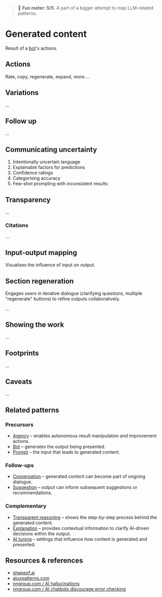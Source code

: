 
<Meta of={LLMOutputStories} />

> 🙂 **Fun meter: 5/5**. A part of a bigger attempt to map LLM-related patterns.

# Generated content

Result of a [bot](../?path=/docs/patterns-intelligence-bot--docs)'s actions.

## Actions

Rate, copy, regenerate, expand, more....

## Variations

...

## Follow up

...

## Communicating uncertainty

1. Intentionally uncertain language
2. Explainable factors for predictions
3. Confidence ratings
4. Categorising accuracy
5. Few-shot prompting with inconsistent results

<Story of={LLMOutputStories.Confidence} />

## Transparency

...

### Citations

...

## Input-output mapping

Visualises the influence of input on output.

<Story of={LLMOutputStories.InputOutputMapping} />


## Section regeneration

Engages users in iterative dialogue (clarifying questions, multiple "regenerate" buttons) to refine outputs collaboratively.

...

## Showing the work

...

## Footprints

...

## Caveats

...

## Related patterns

### Precursors

- [Agency](../?path=/docs/foundations-agency--docs) – enables autonomous result manipulation and improvement actions.
- [Bot](../?path=/docs/patterns-intelligence-bot--docs) – generates the output being presented.
- [Prompt](../?path=/docs/patterns-intelligence-prompt--docs) – the input that leads to generated content.

### Follow-ups

- [Conversation](../?path=/docs/patterns-content-conversation--docs) – generated content can become part of ongoing dialogue.
- [Suggestion](../?path=/docs/patterns-intelligence-suggestion--docs) – output can inform subsequent suggestions or recommendations.

### Complementary

- [Transparent reasoning](../?path=/docs/patterns-communication-transparent-reasonining--docs) – shows the step-by-step process behind the generated content.
- [Explanation](../?path=/docs/patterns-communication-explanation--docs) – provides contextual information to clarify AI-driven decisions within the output.
- [AI tuning](../?path=/docs/patterns-ai-tuning--docs) – settings that influence how content is generated and presented.

## Resources & references

- [shapeof.ai](https://www.shapeof.ai/)
- [aiuxpatterns.com](https://aiuxpatterns.com/)
- [nngroup.com / AI hallucinations](https://www.nngroup.com/articles/ai-hallucinations/)
- [nngroup.com / AI chatbots discourage error checking](https://www.nngroup.com/articles/ai-chatbots-discourage-error-checking/)